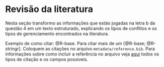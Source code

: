 # Revisão da literatura

Nesta seção transformo as informações que estão jogadas na letra b da questão 4 em um texto estruturado, explicando os tipos de conflitos e os tipos de gerenciamento encontrados na literatura.

Exemplo de como citar: @R-base. Para citar mais de um [@R-base; @R-stringr]. Coloquem as citações no arquivo `metadata/reference.bib`. Para informações sobre como incluir a referência no arquivo veja [aqui](https://en.wikipedia.org/wiki/BibTeX#Bibliographic_information_file) todos os tipos de citação e os campos possíveis.